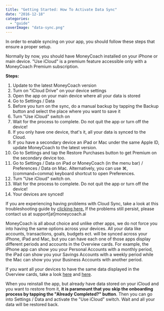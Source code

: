 ```yaml
---
title: "Getting Started: How To Activate Data Sync"
date: "2016-12-18"
categories: 
  - "guide"
coverImage: "data-sync.png"
---
```


In order to enable syncing on your app, you should follow these steps that ensure a proper setup.

Normally by now, you should have MoneyCoach installed on your iPhone or main device. "Use iCloud" is a premium feature accessible only with a MoneyCoach Premium subscription.

**Steps:**

1. Update to the latest MoneyCoach version
2. Turn on "iCloud Drive" on your device settings
3. Open the app on your main device where all your data is stored
4. Go to Settings / Data
5. Before you turn on the sync, do a manual backup by tapping the Backup button and select the place where you want to save it
6. Turn "Use iCloud" switch on
7. Wait for the process to complete. Do not quit the app or turn off the device!
8. If you only have one device, that's it, all your data is synced to the Cloud.
9. If you have a secondary device an iPad or Mac under the same Apple ID, update MoneyCoach to the latest version.
10. Go to Settings and tap the Restore Purchases button to get Premium on the secondary device too.
11. Go to Settings / Data on iPad or MoneyCoach (in the menu bar) / Preferences / Data on Mac. Alternatively, you can use ⌘, (command+comma) keyboard shortcut to open Preferences.
12. Turn "Use iCloud" switch on.
13. Wait for the process to complete. Do not quit the app or turn off the device!
14. Your devices are synced!

If you are experiencing having problems with Cloud Sync, take a look at this troubleshooting guide by [clicking here.](https://moneycoach-app.com/icloud-sync-troubleshooting/) If the problems still persist, please contact us at support\[at\]moneycoach.ai

MoneyCoach is all about choice and unlike other apps, we do not force you into having the same options across your devices. All your data like accounts, transactions, goals, budgets ect. will be synced across your iPhone, iPad and Mac, but you can have each one of those apps display different periods and accounts in the Overview cards. For example, the iPhone app can show you your Personal Accounts with a monthly period, the iPad can show you your Savings Accounts with a weekly period while the Mac can show you your Business Accounts with another period.

If you want all your devices to have the same data displayed in the Overview cards, take a look [here](https://moneycoach.ai/how-to-customize-your-payday-in-moneycoach-app/) and [here](https://moneycoach.ai/how-to-show-hide-accounts/).

When you reinstall the app, but already have data stored on your iCloud and you want to restore from it, **it is paramount that you** **skip the onboarding** **process by tapping the "Already Completed?" button**. Then you can go into Settings / Data and activate the "Use iCloud" switch. Wait and all your data will be restored back.
